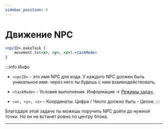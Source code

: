 ```yaml
---
sidebar_position: 0
---
```


# Движение NPC

```jsx
<npcID>.makeTask {
    movement.to(<x>, <y>, <z>).<taskMode>
}
```
:::info Инфо

- `<npcID>` - это имя NPC для кода. У каждого NPC должен быть уникальное имя. через него ты будешь с ним взаимодействовать,

- `<taskMode>` - Условия выполнения. Информация -> [Режимы задач](../../taskMode),

- `<x>, <y>, <z>` - Координаты. Цифра / Число должно быть - Целое.
:::

Благодаря этой задаче ты можешь поручить NPC дойти до нужной точки. Но он не встанет ровно по центру блока.

---